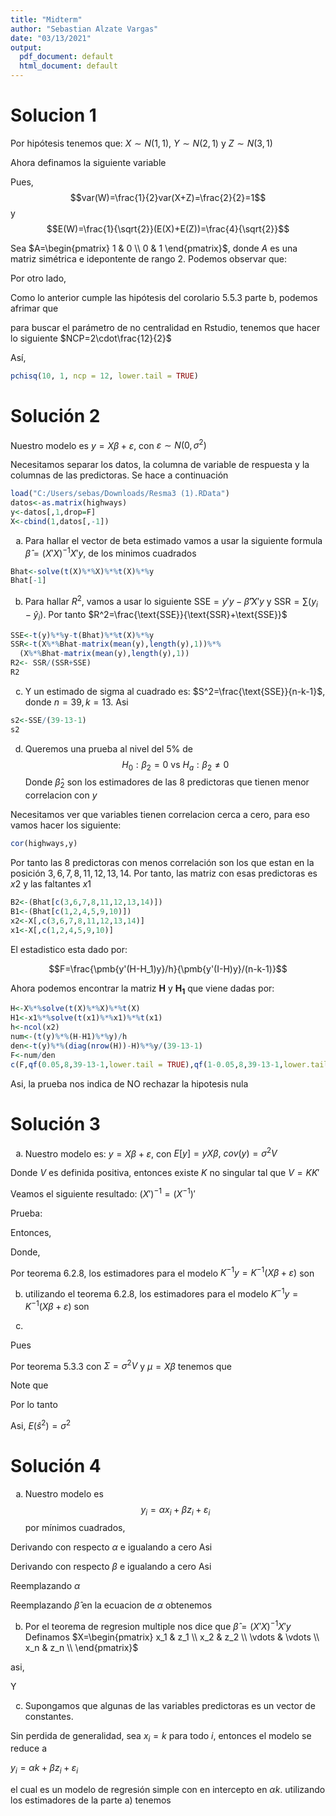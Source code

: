 ```yaml
---
title: "Midterm"
author: "Sebastian Alzate Vargas"
date: "03/13/2021"
output:
  pdf_document: default
  html_document: default
---
```


# Solucion 1

Por hipótesis tenemos que: $X\sim N(1,1)$, $Y\sim N(2,1)$ y $Z\sim N(3,1)$

Ahora definamos la siguiente variable 
\begin{align*}
    W=\dfrac{X+Z}{\sqrt{2}}\sim N\left(\frac{4}{\sqrt{2}},1\right)
\end{align*}

Pues, 
$$var(W)=\frac{1}{2}var(X+Z)=\frac{2}{2}=1$$ y $$E(W)=\frac{1}{\sqrt{2}}(E(X)+E(Z))=\frac{4}{\sqrt{2}}$$

Sea $A=\begin{pmatrix}
1 & 0 \\ 0 & 1
\end{pmatrix}$, donde $A$ es una matriz simétrica e idepontente de rango 2.  Podemos observar que:

\begin{align*}
\begin{pmatrix}
    W & Y
    \end{pmatrix}
     A
    \begin{pmatrix}
    W \\ Y
    \end{pmatrix}=
    \begin{pmatrix}
    W & Y
    \end{pmatrix}
     \begin{pmatrix}
    1 & 0 \\ 0 & 1
    \end{pmatrix}
    \begin{pmatrix}
    W \\ Y
    \end{pmatrix}=W^2+Y^2
\end{align*}

Por otro lado,

\begin{align*}
    \begin{pmatrix}
    W \\ Y
    \end{pmatrix} \sim N_2\left(
    \begin{pmatrix}
    4/\sqrt{2} \\ 2
    \end{pmatrix},
    1\begin{pmatrix}
    1 & 0 \\ 0 & 1
    \end{pmatrix}\right)
\end{align*}

Como lo anterior cumple las hipótesis del corolario 5.5.3 parte b, podemos afrimar que

\begin{align*}
     \begin{pmatrix}
    W & Y
    \end{pmatrix}
     A
    \begin{pmatrix}
    W \\ y
    \end{pmatrix}/\sigma^2 &\sim \chi^2 \left(2, 
     \begin{pmatrix}
    4/\sqrt{2} & 2
    \end{pmatrix}
     \begin{pmatrix}
    1 & 0 \\ 0 & 1
    \end{pmatrix}
    \begin{pmatrix}
    4/\sqrt{2} \\ 2
    \end{pmatrix}/2\sigma^2
    \right)
     \\ \\
W^2+Y^2 &\sim \chi^2\left(2,12/2 \right)
\end{align*}

para buscar el parámetro de no centralidad en Rstudio, tenemos que hacer lo siguiente $NCP=2\cdot\frac{12}{2}$

Así, 

\begin{align*}
   P\left(\left(\dfrac{X+Z}{\sqrt{2}}\right)^2+Y^2<10\right)= P(W^2+Y^2<10)=pchisq(10,2,NCP=12)
\end{align*}

```R
pchisq(10, 1, ncp = 12, lower.tail = TRUE)
```
# Solución 2
Nuestro modelo es $y=X\beta+\varepsilon$, con $\varepsilon \sim N(0,\sigma^2)$

Necesitamos separar los datos, la columna de variable de respuesta y la columnas de las predictoras. Se hace a continuación


```R
load("C:/Users/sebas/Downloads/Resma3 (1).RData")
datos<-as.matrix(highways)
y<-datos[,1,drop=F]
X<-cbind(1,datos[,-1])
```

a. Para hallar el vector de beta estimado vamos a usar la siguiente formula $\hat\beta=(X'X)^{-1}X'y$, de los minimos cuadrados

```R
Bhat<-solve(t(X)%*%X)%*%t(X)%*%y
Bhat[-1]
```

b. Para hallar $R^2$, vamos a usar lo siguiente $\text{SSE}=y'y-\hat\beta'  X'y$ y $\text{SSR}=\sum(y_i-\hat y_i)$. Por tanto $R^2=\frac{\text{SSE}}{\text{SSR}+\text{SSE}}$

```r
SSE<-t(y)%*%y-t(Bhat)%*%t(X)%*%y
SSR<-t(X%*%Bhat-matrix(mean(y),length(y),1))%*%
  (X%*%Bhat-matrix(mean(y),length(y),1))
R2<- SSR/(SSR+SSE)
R2
```

c. Y un estimado de sigma al cuadrado es: $S^2=\frac{\text{SSE}}{n-k-1}$, donde $n=39, k=13$. Asi

```r
s2<-SSE/(39-13-1)
s2
```

d. Queremos una prueba al nivel del $5\%$ de
$$H_0:\beta_2=0\text{ vs }H_a:\beta_2\ne 0$$
Donde $\hat\beta_2$ son los estimadores de las 8 predictoras que tienen menor correlacion con $y$

Necesitamos ver que variables tienen correlacion cerca a cero, para eso vamos hacer los siguiente:
```r
cor(highways,y)
```
Por tanto las 8 predictoras con menos correlación son los que estan en la posición $3,6,7,8,11,12,13,14$. Por tanto, las matriz con esas predictoras es $x2$ y las faltantes $x1$

```R
B2<-(Bhat[c(3,6,7,8,11,12,13,14)])
B1<-(Bhat[c(1,2,4,5,9,10)])
x2<-X[,c(3,6,7,8,11,12,13,14)]
x1<-X[,c(1,2,4,5,9,10)]
```
 El estadistico esta dado por: 

$$F=\frac{\pmb{y'(H-H_1)y}/h}{\pmb{y'(I-H)y}/(n-k-1)}$$

Ahora podemos encontrar la matriz $\pmb{H}$ y $\pmb{H_1}$ que viene dadas por: 
\begin{align*}
    \pmb{H}=\pmb{X}(\pmb{X}'\pmb{X})^{-1}\pmb{X}' \\
    \pmb{H}_1=\pmb{X}_1(\pmb{X}_1'\pmb{X}_1)^{-1}\pmb{X}_1'
\end{align*}

```R
H<-X%*%solve(t(X)%*%X)%*%t(X)
H1<-x1%*%solve(t(x1)%*%x1)%*%t(x1)
h<-ncol(x2)
num<-(t(y)%*%(H-H1)%*%y)/h
den<-t(y)%*%(diag(nrow(H))-H)%*%y/(39-13-1)
F<-num/den
c(F,qf(0.05,8,39-13-1,lower.tail = TRUE),qf(1-0.05,8,39-13-1,lower.tail = TRUE))
```

Asi, la prueba nos indica de NO rechazar la hipotesis nula

# Solución 3

a. Nuestro modelo es: $y =X \beta + \varepsilon$, con $E[y]=yX\beta\text{, }cov(y)=\sigma^2V$

Donde $V$ es definida positiva, entonces existe $K$ no singular tal que $V=KK'$


Veamos el siguiente resultado: $(X')^{-1}=(X^{-1})'$

Prueba:

\begin{align*}
    (X^{-1})'X'= (XX^{-1})'=I \\
    X'(X^{-1})'= (X^{-1}X)'=I \\
\end{align*}

Entonces,
\begin{align*}
    K^{-1}y &= K^{-1}(X\beta + \varepsilon) \\
    &= K^{-1}X \beta + K^{-1} \varepsilon
\end{align*}

Donde, 

\begin{align*}
    E(K^{-1}\varepsilon)&=0 \ \ \text{y}\\
    Cov(K^{-1}\varepsilon) &= K^{-1}Cov(\varepsilon) (K^{-1})' \\ 
    &= K^{-1}\sigma^2V(K^{-1})' \\
    &=\sigma^2K^{-1}KK'(K^{-1})' \\
    &= \sigma^2 I
\end{align*}
 
Por teorema 6.2.8, los estimadores para el modelo $K^{-1}y= K^{-1}(X\beta + \varepsilon)$ son 

\begin{align*}
    \hat\beta &= \left((K^{-1}X)'(K^{-1}X) \right)^{-1}\left((K^{-1}X)'(K^{-1}y) \right) \\ 
    &= \left(X'(K^{-1})'K^{-1}X \right)^{-1}\left(X'(K^{-1})'K^{-1}y \right) \\  
    &= \left(X'(K')^{-1}K^{-1}X \right)^{-1}\left(X'(K')^{-1}K^{-1}y \right) \\ 
    &= \left(X'(KK')^{-1}X \right)^{-1}\left(X'(KK')^{-1}y \right) \\
    &= \left(X'V^{-1}X \right)^{-1}\left(X'V^{-1}y \right) \\
\end{align*}

b. utilizando el teorema 6.2.8, los estimadores para el modelo $K^{-1}y= K^{-1}(X\beta + \varepsilon)$ son 

\begin{align*}
    \hat\beta &= \left((K^{-1}X)'(K^{-1}X) \right)^{-1}\left((K^{-1}X)'(K^{-1}y) \right) \\ 
    &= \left(X'(K^{-1})'K^{-1}X \right)^{-1}\left(X'(K^{-1})'K^{-1}y \right) \\  
    &= \left(X'(K')^{-1}K^{-1}X \right)^{-1}\left(X'(K')^{-1}K^{-1}y \right) \\ 
    &= \left(X'(KK')^{-1}X \right)^{-1}\left(X'(KK')^{-1}y \right) \\
    &= \left(X'V^{-1}X \right)^{-1}\left(X'V^{-1}y \right) \\
\end{align*}

c. \begin{align*}
    (n-k-1)E(\hat s^2) &=E((y-X\hat \beta)'V^{-1}(y-X\hat \beta)) \\
    &=E((y' - \hat\beta' X') V^{-1} (y-X\hat \beta))\\
    &=E(y'V^{-1}y - y'V^{-1}X\hat\beta - \hat\beta'X'V^{-1}y + \hat\beta'X'V^{-1}X\hat\beta)\\
    &=E (y'V^{-1}y - y'V^{-1}X\hat\beta) \\
    &= E\left(y'V^{-1}y - y'V^{-1}X\left(X'V^{-1}X \right)^{-1}\left(X'V^{-1}y \right)\right) \\ 
    &= E\left(y'\left(V^{-1} -V^{-1}X\left(X'V^{-1}X \right)^{-1}\left(X'V^{-1} \right)\right)y\right)
\end{align*}

Pues

\begin{align*}
    E(- \hat\beta'X'V^{-1}y + \hat\beta'X'V^{-1}X\hat\beta)&= -E(\hat\beta'X'V^{-1}y ) + E( \hat\beta'X'V^{-1}X\hat\beta) \\
    &= - \hat\beta'X'V^{-1}X\hat\beta + \hat\beta'X'V^{-1}X\hat\beta \\
    &= 0
\end{align*}


Por teorema 5.3.3 con $\Sigma=\sigma^2V$ y $\mu=X\beta$ tenemos que 

\begin{align*}
    (n-k-1)E(\hat s^2) &= tra\left(\left(V^{-1} -V^{-1}X\left(X'V^{-1}X \right)^{-1}\left(X'V^{-1} \right)\right)\Sigma\right) \\ &+  \mu'\left(V^{-1} -V^{-1}X\left(X'V^{-1}X \right)^{-1}\left(X'V^{-1} \right)\right)\mu
\end{align*}

Note que 

\begin{align*}
    &\mu'\left(V^{-1} -V^{-1}X\left(X'V^{-1}X \right)^{-1}\left(X'V^{-1} \right)\right)\mu \\
    &= (\beta' X')\left(V^{-1} -V^{-1}X\left(X'V^{-1}X \right)^{-1}\left(X'V^{-1} \right)\right)X\beta \\
    &= (\beta' X')\left(V^{-1} -V^{-1}XX^{-1}V(X')^{-1}\left(X'V^{-1} 
    \right)\right)X\beta \\
    &= (\beta' X')(V^{-1} - V^{-1})X\beta  \\
    &=0
\end{align*}

Por lo tanto 

\begin{align*}
    (n-k-1)E(\hat s^2) &= tra\left(\left(V^{-1} -V^{-1}X\left(X'V^{-1}X \right)^{-1}\left(X'V^{-1} \right)\right)\Sigma\right) \\
    &=tra\left(\left(V^{-1} -V^{-1}X\left(X'V^{-1}X \right)^{-1}\left(X'V^{-1} \right)\right)\sigma^2 V\right) \\
    &= \sigma^2 tra\left(I_n-V^{-1}X\left(X'V^{-1}X \right)^{-1}X'\right) \\
    &=\sigma^2 tra\left(I_n\right) - \sigma^2tra\left(V^{-1}X\left(X'V^{-1}X \right)^{-1}X'\right) \\
    &= \sigma^2n - \sigma^2tra(X'(X')^{-1}) \\
    &= \sigma^2n - \sigma^2tra(I_{k+1}) \\
    &= \sigma^2(n-k-1)
\end{align*}

Asi, $E(\hat s^2)=\sigma^2$

# Solución 4

a. Nuestro modelo es $$y_i=\alpha x_i+\beta z_i + \varepsilon_i$$
por mínimos cuadrados, 
\begin{align*}
    R(\hat\alpha,\hat\beta)=\sum_{i=1}^n \left(y_i - \hat{y}_i \right)^2=\sum_{i=1}^n \left(y_i - \hat{\alpha}x_i-\hat{\beta}z_i \right)^2
\end{align*}

Derivando con respecto $\alpha$ e igualando a cero
\begin{align*}
    0=\dfrac{\partial R(\alpha,\beta)}{\partial \alpha}&=(-2)\sum_{i=1}^n \left(y_i - \alpha x_i-\beta z_i \right)(x_i)\\
    &=(-2)\left(\sum_{i=1}^n y_ix_i-\alpha\sum_{i=1}^n x_i^2-\beta\sum_{i=1}^n z_ix_i\right)\\
    &=(-2n)\left(\overline{XY}-\alpha\overline{X^2}-\beta\overline{ZX} \right)
\end{align*}
Asi
\begin{align*}
    \overline{XY}&=\alpha\overline{X^2}+\beta\overline{ZX}\\
    \alpha&=\dfrac{ \overline{XY}-\beta\overline{ZX}}{\overline{X^2}}
\end{align*}


Derivando con respecto $\beta$ e igualando a cero
\begin{align*}
    0=\dfrac{\partial R(\alpha,\beta)}{\partial \beta}&=(-2)\sum_{i=1}^n \left(y_i - \alpha x_i-\beta z_i \right)(z_i)\\
    &=(-2)\left(\sum_{i=1}^n y_iz_i-\alpha\sum_{i=1}^n x_iz_i-\beta\sum_{i=1}^n z_i^2\right)\\
    &=(-2n)\left(\overline{ZY}-\alpha\overline{XZ}-\beta\overline{Z^2} \right)
\end{align*}
Asi
\begin{align*}
    \overline{ZY}&=\alpha\overline{XZ}+\beta\overline{Z^2}
\end{align*}

Reemplazando $\alpha$

\begin{align*}
    \overline{ZY}&=\left(\dfrac{ \overline{XY}-\beta\overline{ZX}}{\overline{X^2}} \right)\overline{XZ}+\beta\overline{Z^2}\\
    \overline{ZY}&=\dfrac{\overline{XY}\cdot\overline{ZX}}{\overline{X^2}}-\beta\left(\overline{Z^2}-\dfrac{\overline{XZ}^2}{\overline{X^2}} \right)\\
    \beta\left(\overline{Z^2}-\dfrac{\overline{XZ}^2}{\overline{X^2}} \right)&=\overline{ZY}-\dfrac{\overline{XY}\cdot\overline{ZX}}{\overline{X^2}}\\
    \beta\left(\overline{Z^2} \cdot \overline{X^2}-\overline{XZ}^2 \right)&=\overline{ZY}\cdot\overline{X^2}-\overline{XY}\cdot\overline{ZX}\\
    \hat\beta&=\dfrac{\overline{ZY}\cdot\overline{X^2}-\overline{XY}\cdot\overline{ZX}}{\overline{Z^2} \cdot \overline{X^2}-\overline{XZ}^2}
\end{align*}

Reemplazando $\hat\beta$ en la ecuacion de $\alpha$ obtenemos
\begin{align*}
    \hat\alpha&=\dfrac{\overline{YX}}{\overline{X^2}}-\hat{\beta}\dfrac{\overline{ZX}}{\overline{X^2}}\\
    \hat\alpha&=\dfrac{\overline{YX}}{\overline{X^2}}-\left(\dfrac{\overline{ZY}\cdot\overline{X^2}-\overline{XY}\cdot\overline{ZX}}{\overline{Z^2} \cdot \overline{X^2}-\overline{XZ}^2} \right)\dfrac{\overline{ZX}}{\overline{X^2}}\\
    \hat\alpha&=\dfrac{\overline{YX}\left(\overline{X^2}\cdot\overline{Z^2}-\overline{XZ}^2\right)-\left(\overline{X^2}\cdot\overline{YZ} -\overline{YX}\cdot\overline{XZ}\right)\overline{ZX}}{\overline{X^2}\left( \overline{X^2}\cdot\overline{Z^2}-\overline{XZ}^2 \right)}\\
    \hat\alpha&=\dfrac{\overline{YX}\cdot\overline{Z^2}-\overline{ZX}\cdot\overline{YZ}}{\overline{X^2}\cdot\overline{Z^2}-\overline{XZ}^2}
\end{align*}

b. Por el teorema de regresion multiple nos dice que $\hat\beta = (X'X)^{-1} X'y$
Definamos $X=\begin{pmatrix} 
    x_1 & z_1 \\
    x_2 & z_2 \\
    \vdots & \vdots \\
    x_n & z_n  \\
    \end{pmatrix}$
\begin{align*}
    \hat \beta &= (X'X)^{-1}X'y \\ 
    &=\left( \begin{pmatrix}
    x_1 & x_2 & \cdots & x_n \\
     z_1 & z_2 & \cdots & z_n \\
    \end{pmatrix} \begin{pmatrix} 
    x_1 & z_1 \\
    x_2 & z_2 \\
    \vdots & \vdots \\
    x_n & z_n  \\
    \end{pmatrix}\right)^{-1} \begin{pmatrix}
    x_1 & x_2 & \cdots & x_n \\
     z_1 & z_2 & \cdots & z_n \\
    \end{pmatrix}  \begin{pmatrix} 
    y_1 \\
    y_2 \\
    \vdots  \\
    y_n  \\
    \end{pmatrix} \\
    &= \begin{pmatrix}
    \sum x_i^2  & \sum x_i z_i \\
     \sum x_i z_i &\sum z_i^2  \\
    \end{pmatrix}^{-1} \begin{pmatrix} \sum x_i y_i \\ \sum z_i y_i \end{pmatrix}  \\ 
    &= \dfrac{1}{ \sum x_i^2  \sum z_i^2 - \left(\sum x_i z_i\right)^2 }\begin{pmatrix}
    \sum z_i^2  & -\sum x_i z_i \\
     -\sum x_i z_i &\sum x_i^2  \\
    \end{pmatrix} \begin{pmatrix} \sum x_i y_i \\ \sum z_i y_i \end{pmatrix} \\  \\
    &= \dfrac{1}{ \sum x_i^2  \sum z_i^2 - \left(\sum x_i z_i\right)^2 } \begin{pmatrix}
    \sum z_i^2 \sum x_i y_i  -\sum x_i z_i \sum z_i y_i \\ 
     -\sum x_i z_i\sum x_i y_i + \sum x_i^2 \sum z_i y_i \\
    \end{pmatrix}
\end{align*}

asi,

\begin{align*}
    \hat\alpha&=\dfrac{\sum_{i=1}^n{y_ix_i}\cdot\sum_{i=1}^n{z_i^2}-\sum_{i=1}^n{z_ix_i}\cdot\sum_{i=1}^n{y_iz_i}}{\sum_{i=1}^n{x_i^2}\cdot\sum_{i=1}^n{z_i^2}-\left(\sum_{i=1}^n{x_iz_i}\right)^2}\\
    \hat\alpha&=\dfrac{\overline{YX}\cdot\overline{Z^2}-\overline{ZX}\cdot\overline{YZ}}{\overline{X^2}\cdot\overline{Z^2}-\overline{XZ}^2}
\end{align*}

Y 

\begin{align*}
    \hat\beta&=\dfrac{\sum_{i=1}^n{z_iy_i}\cdot\sum_{i=1}^n{x_i^2}-\sum_{i=1}^n{x_iy_i}\cdot\sum_{i=1}^n{z_ix_i}}{\sum_{i=1}^n{z_i^2} \cdot \sum_{i=1}^n{x_i^2}-\left(\sum_{i=1}^n{x_iz_i}\right)^2}\\
    \hat\beta&=\dfrac{\overline{ZY}\cdot\overline{X^2}-\overline{XY}\cdot\overline{ZX}}{\overline{Z^2} \cdot \overline{X^2}-\overline{XZ}^2}
\end{align*}

c. Supongamos que algunas de las variables predictoras es un vector de constantes. 

Sin perdida de generalidad, sea $x_i=k$ para todo $i$, entonces el modelo se reduce a 

$y_i=\alpha k+\beta z_i+\varepsilon_i$ 

el cual es un modelo de regresión simple con en intercepto en $\alpha k$. utilizando los estimadores de la parte a) tenemos

\begin{align*}\hat\beta&=\dfrac{\overline{ZY}\cdot\overline{X^2}-\overline{XY}\cdot\overline{ZX}}{\overline{Z^2} \cdot \overline{X^2}-\overline{XZ}^2}\\
    \hat\beta&=\dfrac{\sum_{i=1}^n{z_iy_i}\cdot nk^2-k^2\sum_{i=1}^n{y_i}\cdot\sum_{i=1}^n{z_i}}{\sum_{i=1}^n{z_i^2} \cdot nk^2-k^2\left(\sum_{i=1}^n{z_i}\right)^2}\\
    \hat\beta&=\dfrac{n\sum_{i=1}^n{z_iy_i} -\sum_{i=1}^n{y_i}\cdot\sum_{i=1}^n{z_i}}{n\sum_{i=1}^n{z_i^2}-\left(\sum_{i=1}^n{z_i}\right)^2}\\
\end{align*}

\begin{align*}
\hat\alpha&=\dfrac{\overline{YX}\cdot\overline{Z^2}-\overline{ZX}\cdot\overline{YZ}}{\overline{X^2}\cdot\overline{Z^2}-\overline{XZ}^2}\\
    \hat\alpha&=\dfrac{k\sum_{i=1}^n{y_i}\cdot\sum_{i=1}^n{z_i^2}-k\sum_{i=1}^n{z_i}\cdot\sum_{i=1}^n{y_iz_i}}{nk^2\cdot\sum_{i=1}^n{z_i^2}-k^2\left(\sum_{i=1}^n{z_i}\right)^2}\\
    \hat\alpha&=\dfrac{\sum_{i=1}^n{y_i}\cdot\sum_{i=1}^n{z_i^2}-\sum_{i=1}^n{z_i}\cdot\sum_{i=1}^n{y_iz_i}}{nk\cdot\sum_{i=1}^n{z_i^2}-k\left(\sum_{i=1}^n{z_i}\right)^2}
\end{align*}
